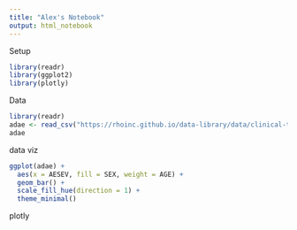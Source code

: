 ```yaml
---
title: "Alex's Notebook"
output: html_notebook
---
```


Setup

```r
library(readr)
library(ggplot2)
library(plotly)

```

Data

```r
library(readr)
adae <- read_csv("https://rhoinc.github.io/data-library/data/clinical-trials/adam/adae.csv")
adae

```

data viz

```r
ggplot(adae) +
  aes(x = AESEV, fill = SEX, weight = AGE) +
  geom_bar() +
  scale_fill_hue(direction = 1) +
  theme_minimal()
```

plotly

```r

```
